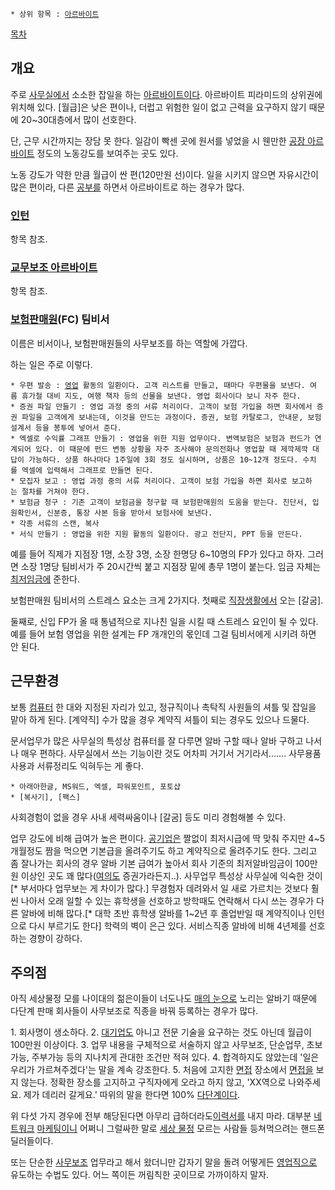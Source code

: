  * 상위 항목 : [[아르바이트]]

[[목차]]

== 개요 ==
주로 [[사무실]]에서 소소한 잡일을 하는 [[아르바이트]]이다. 아르바이트 피라미드의 상위권에 위치해 있다. [월급]은 낮은 편이나, 더럽고 위험한 일이 없고 근력을 요구하지 않기 때문에 20~30대층에서 많이 선호한다. 

단, 근무 시간까지는 장담 못 한다. 일감이 빡센 곳에 원서를 넣었을 시 웬만한 [[공장 아르바이트]] 정도의 노동강도를 보여주는 곳도 있다.

노동 강도가 약한 만큼 월급이 싼 편(120만원 선)이다. 일을 시키지 않으면 자유시간이 많은 편이라, 다른 [[공부]]를 하면서 아르바이트로 하는 경우가 많다.

=== [[인턴]] ===
항목 참조.

=== [[교무보조 아르바이트]] ===
항목 참조.

=== [[보험판매원]](FC) 팀비서 ===
이름은 비서이나, 보험판매원들의 사무보조를 하는 역할에 가깝다.

하는 일은 주로 이렇다.
 * 우편 발송 : [[영업]] 활동의 일환이다. 고객 리스트를 만들고, 때마다 우편물을 보낸다. 여름 휴가철 대비 지도, 여행 책자 등의 선물을 보낸다. 영업 회사이다 보니 자주 한다.
 * 증권 파일 만들기 : 영업 과정 중의 서류 처리이다. 고객이 보험 가입을 하면 회사에서 증권 파일을 고객에게 보내는데, 이것을 만드는 과정이다. 증권, 보험 카탈로그, 안내문, 보험설계서 등을 봉투에 넣어서 준다.
 * 엑셀로 수익률 그래프 만들기 : 영업을 위한 지원 업무이다. 변액보험은 보험과 펀드가 연계되어 있다. 이 때문에 펀드 변동 상황을 자주 조사해야 문의전화나 영업할 때 제깍제깍 대답이 가능하다. 상품 하나마다 1주일에 3회 정도 실시하며, 상품은 10~12개 정도다. 수치를 엑셀에 입력해서 그래프로 만들면 된다.
 * 모집자 보고 : 영업 과정 중의 서류 처리이다. 고객이 보험 가입을 하면 회사로 보고하는 절차를 거쳐야 한다.
 * 보험금 청구 : 기존 고객이 보험금을 청구할 때 보험판매원의 도움을 받는다. 진단서, 입원확인서, 신분증, 통장 사본 등을 받아서 보험사에 보낸다.
 * 각종 서류의 스캔, 복사
 * 서식 만들기 : 영업을 위한 지원 활동의 일환이다. 광고 전단지, PPT 등을 만든다.

예를 들어 직제가 지점장 1명, 소장 3명, 소장 한명당 6~10명의 FP가 있다고 하자. 그러면 소장 1명당 팀비서가 주 20시간씩 붙고 지점장 밑에 총무 1명이 붙는다. 임금 자체는 [[최저임금]]에 준한다.

보험판매원 팀비서의 스트레스 요소는 크게 2가지다. 첫째로 [[직장생활]]에서 오는 [갈굼].

둘째로, 신입 FP가 올 때 통념적으로 지나친 일을 시킬 때 스트레스 요인이 될 수 있다. 예를 들어 보험 영업을 위한 설계는 FP 개개인의 몫인데 그걸 팀비서에게 시키려 하면 안 된다.

== 근무환경 ==
보통 [[컴퓨터]] 한 대와 지정된 자리가 있고, 정규직이나 촉탁직 사원들의 셔틀 및 잡일을 맡아 하게 된다. [계약직] 수가 많을 경우 계약직 셔틀이 되는 경우도 있으나 드물다.

문서업무가 많은 사무실의 특성상 컴퓨터를 잘 다루면 알바 구할 때나 알바 구하고 나서나 매우 편하다. 사무실에서 쓰는 기능이란 것도 어차피 거기서 거기라서……. 사무용품 사용과 서류정리도 익혀두는 게 좋다.
 * 아래아한글, MS워드, 엑셀, 파워포인트, 포토샵
 * [복사기], [팩스]

사회경험이 없을 경우 사내 세력싸움이나 [갈굼] 등도 미리 경험해볼 수 있다.

업무 강도에 비해 급여가 높은 편이다. [[공기업]]은 짤없이 최저시급에 딱 맞춰 주지만 4~5개월정도 짬을 먹으면 기본급을 올려주기도 하고 계약직으로 올려주기도 한다. 그리고 좀 잘나가는 회사의 경우 알바 기본 급여가 높아서 회사 기준의 최저알바임금이 100만원 이상인 곳도 꽤 많다([[여의도]] 증권가라든지..). 사무업무 특성상 사무실에 익숙한 것이[* 부서마다 업무보는 게 차이가 많다.] 무경험자 데려와서 일 새로 가르치는 것보다 훨씬 나아서 오래 일할 수 있는 휴학생을 선호하고 방학때도 연락해서 다시 쓰는 경우가 다른 알바에 비해 많다.[* 대학 초반 휴학생 알바를 1~2년 후 졸업반일 때 계약직이나 인턴으로 다시 부르기도 한다] 학력의 벽이 은근 있다. 서비스직종 알바에 비해 4년제를 선호하는 경향이 강하다.

== 주의점 ==
아직 세상물정 모를 나이대의 젊은이들이 너도나도 [[매의 눈]]으로 노리는 알바기 때문에 다단계 판매 회사들이 사무보조로 직종을 바꿔 등록하는 경우가 많다.

1. 회사명이 생소하다.
2. [[대기업]]도 아니고 전문 기술을 요구하는 것도 아닌데 월급이 100만원 이상이다.
3. 업무 내용을 구체적으로 서술하지 않고 사무보조, 단순업무, 초보가능, 주부가능 등의 지나치게 관대한 조건만 적혀 있다.
4. 합격하지도 않았는데 '일은 우리가 가르쳐주겠다'는 말을 계속 강조한다.
5. 처음에 고지한 [[면접]] 장소에서 [[면접]]을 보지 않는다. 정확한 장소를 고지하고 구직자에게 오라고 하지 않고, 'XX역으로 나와주세요. 제가 데리러 갈게요.' 따위의 말을 한다면 100% [[다단계]]이다.

위 다섯 가지 경우에 전부 해당된다면 아무리 급하더라도[[이력서]]를 내지 마라. 대부분 [[네트워크]] [[마케팅]]이니 어쩌니 그럴싸한 말로 [[세상 물정]] 모르는 사람들 등쳐먹으려는 핸드폰 딜러들이다.

또는 단순한 [[사무보조]] 업무라고 해서 왔더니만 갑자기 말을 돌려 어떻게든 [[영업직]]으로 유도하는 수법도 있다. 어느 쪽이든 꺼림칙한 곳이므로 가까이하지 말자.
